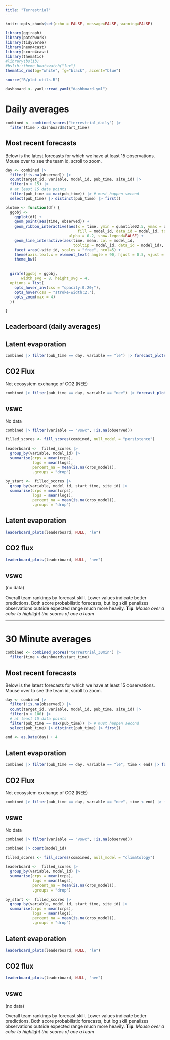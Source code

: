 ```yaml
---
title: "Terrestrial"
---
```


```r
knitr::opts_chunk$set(echo = FALSE, message=FALSE, warning=FALSE)
```

```r
library(ggiraph)
library(patchwork)
library(tidyverse)
library(neon4cast)
library(score4cast)
library(thematic)
#library(bslib)
#bslib::theme_bootswatch("lux")
thematic_rmd(bg="white", fg="black", accent="blue")

source("R/plot-utils.R")

```

```r
dashboard <- yaml::read_yaml("dashboard.yml")
```

# Daily averages

```r
combined <- combined_scores("terrestrial_daily") |> 
  filter(time > dashboard$start_time)
```

## Most recent forecasts

Below is the latest forecasts for which we have at least 15 observations. Mouse over to see the team id, scroll to zoom.

```r
day <- combined |>
  filter(!is.na(observed)) |>
  count(target_id, variable, model_id, pub_time, site_id) |>
  filter(n > 15) |> 
  # at least 15 data points
  filter(pub_time == max(pub_time)) |> # must happen second
  select(pub_time) |> distinct(pub_time) |> first()
```

```r

plotme <- function(df) {
  ggobj <- 
    ggplot(df) +
    geom_point(aes(time, observed)) + 
    geom_ribbon_interactive(aes(x = time, ymin = quantile02.5, ymax = quantile97.5,
                                fill = model_id, data_id = model_id, tooltip = model_id),
                            alpha = 0.2, show.legend=FALSE) +
    geom_line_interactive(aes(time, mean, col = model_id, 
                              tooltip = model_id, data_id = model_id), show.legend=FALSE) +
    facet_wrap(~site_id, scales = "free", ncol=5) +
    theme(axis.text.x = element_text( angle = 90, hjust = 0.5, vjust = 0.5)) + 
    theme_bw()
    
  
  girafe(ggobj = ggobj,
       width_svg = 8, height_svg = 4,
  options = list(
    opts_hover_inv(css = "opacity:0.20;"),
    opts_hover(css = "stroke-width:2;"),
    opts_zoom(max = 4)
  ))

}
```

## Leaderboard (daily averages)

::: {.panel-tabset}

## Latent evaporation

```r
combined |> filter(pub_time == day, variable == "le") |> forecast_plots()
```

## CO2 Flux

Net ecosystem exchange of CO2 (NEE) 


```r
combined |> filter(pub_time == day, variable == "nee") |> forecast_plots()
```

## vswc 

No data

```r
combined |> filter(variable == "vswc", !is.na(observed))
```

:::


```r
filled_scores <- fill_scores(combined, null_model = "persistence")
```

```r
leaderboard <-  filled_scores |> 
  group_by(variable, model_id) |>
  summarise(crps = mean(crps),
            logs = mean(logs),
            percent_na = mean(is.na(crps_model)),
            .groups = "drop")
```

```r
by_start <-  filled_scores |> 
  group_by(variable, model_id, start_time, site_id) |>
  summarise(crps = mean(crps),
            logs = mean(logs),
            percent_na = mean(is.na(crps_model)),
            .groups = "drop")

```


::: {.panel-tabset}

## Latent evaporation

```r
leaderboard_plots(leaderboard, NULL, "le")
```

## CO2 flux

```r
leaderboard_plots(leaderboard, NULL, "nee")
```

## vswc

(no data)

:::

Overall team rankings by forecast skill. Lower values indicate better predictions. Both score probabilistic forecasts, but log skill penalizes observations outside expected range much more heavily. **Tip**: *Mouse over a color to highlight the scores of one a team*


----------------


# 30 Minute averages

```r
combined <- combined_scores("terrestrial_30min") |> 
  filter(time > dashboard$start_time)
```


## Most recent forecasts

Below is the latest forecasts for which we have at least 15 observations. Mouse over to see the team id, scroll to zoom.

```r
day <- combined |>
  filter(!is.na(observed)) |>
  count(target_id, variable, model_id, pub_time, site_id) |>
  filter(n > 100) |> 
  # at least 15 data points
  filter(pub_time == max(pub_time)) |> # must happen second
  select(pub_time) |> distinct(pub_time) |> first()

end <- as.Date(day) + 4
```



::: {.panel-tabset}

## Latent evaporation

```r
combined |> filter(pub_time == day, variable == "le", time < end) |> forecast_plots(ncol=3)
```

## CO2 Flux

Net ecosystem exchange of CO2 (NEE) 


```r
combined |> filter(pub_time == day, variable == "nee", time < end) |> forecast_plots()
```

## vswc 

No data

```r
combined |> filter(variable == "vswc", !is.na(observed))
```

:::


```r
combined |> count(model_id)

filled_scores <- fill_scores(combined, null_model = "climatology")
```

```r
leaderboard <-  filled_scores |> 
  group_by(variable, model_id) |>
  summarise(crps = mean(crps),
            logs = mean(logs),
            percent_na = mean(is.na(crps_model)),
            .groups = "drop")
```

```r
by_start <-  filled_scores |> 
  group_by(variable, model_id, start_time, site_id) |>
  summarise(crps = mean(crps),
            logs = mean(logs),
            percent_na = mean(is.na(crps_model)),
            .groups = "drop")

```


::: {.panel-tabset}

## Latent evaporation

```r
leaderboard_plots(leaderboard, NULL, "le")
```

## CO2 flux

```r
leaderboard_plots(leaderboard, NULL, "nee")
```

## vswc

(no data)

:::

Overall team rankings by forecast skill. Lower values indicate better predictions. Both score probabilistic forecasts, but log skill penalizes observations outside expected range much more heavily. **Tip**: *Mouse over a color to highlight the scores of one a team*























